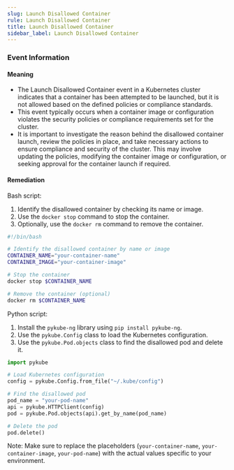 ```yaml
--- 
slug: Launch Disallowed Container
rule: Launch Disallowed Container
title: Launch Disallowed Container
sidebar_label: Launch Disallowed Container
---
```

                   

### Event Information

#### Meaning

- The Launch Disallowed Container event in a Kubernetes cluster indicates that a container has been attempted to be launched, but it is not allowed based on the defined policies or compliance standards.
- This event typically occurs when a container image or configuration violates the security policies or compliance requirements set for the cluster.
- It is important to investigate the reason behind the disallowed container launch, review the policies in place, and take necessary actions to ensure compliance and security of the cluster. This may involve updating the policies, modifying the container image or configuration, or seeking approval for the container launch if required.

#### Remediation

Bash script:
1. Identify the disallowed container by checking its name or image.
2. Use the `docker stop` command to stop the container.
3. Optionally, use the `docker rm` command to remove the container.

```bash
#!/bin/bash

# Identify the disallowed container by name or image
CONTAINER_NAME="your-container-name"
CONTAINER_IMAGE="your-container-image"

# Stop the container
docker stop $CONTAINER_NAME

# Remove the container (optional)
docker rm $CONTAINER_NAME
```

Python script:
1. Install the `pykube-ng` library using `pip install pykube-ng`.
2. Use the `pykube.Config` class to load the Kubernetes configuration.
3. Use the `pykube.Pod.objects` class to find the disallowed pod and delete it.

```python
import pykube

# Load Kubernetes configuration
config = pykube.Config.from_file("~/.kube/config")

# Find the disallowed pod
pod_name = "your-pod-name"
api = pykube.HTTPClient(config)
pod = pykube.Pod.objects(api).get_by_name(pod_name)

# Delete the pod
pod.delete()
```

Note: Make sure to replace the placeholders (`your-container-name`, `your-container-image`, `your-pod-name`) with the actual values specific to your environment.

 